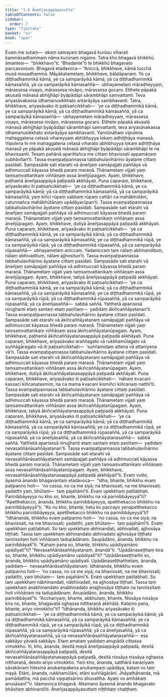 ```yaml
---
title: "1.6 Āneñjasappāyasutta"
tableOfContents: false
sidebar:
  order: 7
type: "tipitaka"
basket: "su"
book: "upar"
---
```



<DynamicBreadcrumb />

<Division number="66" book="upar">

<Paragraph number="137" book="upar">
Evaṃ me sutaṃ—  ekaṃ samayaṃ bhagavā kurūsu viharati kammāsadhammaṃ nāma kurūnaṃ nigamo. Tatra kho bhagavā bhikkhū āmantesi—  “bhikkhavo”ti. “Bhadante”ti te bhikkhū bhagavato paccassosuṃ. Bhagavā etadavoca—
</Paragraph>

<Paragraph number="138" book="upar">
“Aniccā, bhikkhave, kāmā tucchā musā mosadhammā. Māyākatametaṃ, bhikkhave, bālalāpanaṃ. Ye ca diṭṭhadhammikā kāmā, ye ca samparāyikā kāmā; yā ca diṭṭhadhammikā kāmasaññā, yā ca samparāyikā kāmasaññā—  ubhayametaṃ māradheyyaṃ, mārassesa visayo, mārassesa nivāpo, mārassesa gocaro. Etthete pāpakā akusalā mānasā abhijjhāpi byāpādāpi sārambhāpi saṃvattanti. Teva ariyasāvakassa idhamanusikkhato antarāyāya sambhavanti. Tatra, bhikkhave, ariyasāvako iti paṭisañcikkhati—  ‘ye ca diṭṭhadhammikā kāmā, ye ca samparāyikā kāmā; yā ca diṭṭhadhammikā kāmasaññā, yā ca samparāyikā kāmasaññā—  ubhayametaṃ māradheyyaṃ, mārassesa visayo, mārassesa nivāpo, mārassesa gocaro. Etthete pāpakā akusalā mānasā abhijjhāpi byāpādāpi sārambhāpi saṃvattanti, teva ariyasāvakassa idhamanusikkhato antarāyāya sambhavanti. Yannūnāhaṃ vipulena mahaggatena cetasā vihareyyaṃ abhibhuyya lokaṃ adhiṭṭhāya manasā. Vipulena hi me mahaggatena cetasā viharato abhibhuyya lokaṃ adhiṭṭhāya manasā ye pāpakā akusalā mānasā abhijjhāpi byāpādāpi sārambhāpi te na bhavissanti. Tesaṃ pahānā aparittañca me cittaṃ bhavissati appamāṇaṃ subhāvitan’ti. Tassa evaṃpaṭipannassa tabbahulavihārino āyatane cittaṃ pasīdati. Sampasāde sati etarahi vā āneñjaṃ samāpajjati paññāya vā adhimuccati kāyassa bhedā paraṃ maraṇā. Ṭhānametaṃ vijjati yaṃ taṃsaṃvattanikaṃ viññāṇaṃ assa āneñjūpagaṃ. Ayaṃ, bhikkhave, paṭhamā āneñjasappāyā paṭipadā akkhāyati.
</Paragraph>

</Division>
<Division number="67" book="upar">

<Paragraph number="139" book="upar">
Puna caparaṃ, bhikkhave, ariyasāvako iti paṭisañcikkhati—  ‘ye ca diṭṭhadhammikā kāmā, ye ca samparāyikā kāmā; yā ca diṭṭhadhammikā kāmasaññā, yā ca samparāyikā kāmasaññā; yaṃ kiñci rūpaṃ sabbaṃ rūpaṃ cattāri ca mahābhūtāni, catunnañca mahābhūtānaṃ upādāyarūpan’ti. Tassa evaṃpaṭipannassa tabbahulavihārino āyatane cittaṃ pasīdati. Sampasāde sati etarahi vā āneñjaṃ samāpajjati paññāya vā adhimuccati kāyassa bhedā paraṃ maraṇā. Ṭhānametaṃ vijjati yaṃ taṃsaṃvattanikaṃ viññāṇaṃ assa āneñjūpagaṃ. Ayaṃ, bhikkhave, dutiyā āneñjasappāyā paṭipadā akkhāyati.
</Paragraph>

<Paragraph number="140" book="upar">
Puna caparaṃ, bhikkhave, ariyasāvako iti paṭisañcikkhati—  ‘ye ca diṭṭhadhammikā kāmā, ye ca samparāyikā kāmā; yā ca diṭṭhadhammikā kāmasaññā, yā ca samparāyikā kāmasaññā; ye ca diṭṭhadhammikā rūpā, ye ca samparāyikā rūpā; yā ca diṭṭhadhammikā rūpasaññā, yā ca samparāyikā rūpasaññā—  ubhayametaṃ aniccaṃ. Yadaniccaṃ taṃ nālaṃ abhinandituṃ, nālaṃ abhivadituṃ, nālaṃ ajjhositun’ti. Tassa evaṃpaṭipannassa tabbahulavihārino āyatane cittaṃ pasīdati. Sampasāde sati etarahi vā āneñjaṃ samāpajjati paññāya vā adhimuccati kāyassa bhedā paraṃ maraṇā. Ṭhānametaṃ vijjati yaṃ taṃsaṃvattanikaṃ viññāṇaṃ assa āneñjūpagaṃ. Ayaṃ, bhikkhave, tatiyā āneñjasappāyā paṭipadā akkhāyati.
</Paragraph>

</Division>
<Division number="68" book="upar">

<Paragraph number="141" book="upar">
Puna caparaṃ, bhikkhave, ariyasāvako iti paṭisañcikkhati—  ‘ye ca diṭṭhadhammikā kāmā, ye ca samparāyikā kāmā; yā ca diṭṭhadhammikā kāmasaññā, yā ca samparāyikā kāmasaññā; ye ca diṭṭhadhammikā rūpā, ye ca samparāyikā rūpā; yā ca diṭṭhadhammikā rūpasaññā, yā ca samparāyikā rūpasaññā; yā ca āneñjasaññā—  sabbā saññā. Yatthetā aparisesā nirujjhanti etaṃ santaṃ etaṃ paṇītaṃ—  yadidaṃ ākiñcaññāyatanan’ti. Tassa evaṃpaṭipannassa tabbahulavihārino āyatane cittaṃ pasīdati. Sampasāde sati etarahi vā ākiñcaññāyatanaṃ samāpajjati paññāya vā adhimuccati kāyassa bhedā paraṃ maraṇā. Ṭhānametaṃ vijjati yaṃ taṃsaṃvattanikaṃ viññāṇaṃ assa ākiñcaññāyatanūpagaṃ. Ayaṃ, bhikkhave, paṭhamā ākiñcaññāyatanasappāyā paṭipadā akkhāyati.
</Paragraph>

</Division>
<Division number="69" book="upar">

<Paragraph number="142" book="upar">
Puna caparaṃ, bhikkhave, ariyasāvako araññagato vā rukkhamūlagato vā suññāgāragato vā iti paṭisañcikkhati—  ‘suññamidaṃ attena vā attaniyena vā’ti. Tassa evaṃpaṭipannassa tabbahulavihārino āyatane cittaṃ pasīdati. Sampasāde sati etarahi vā ākiñcaññāyatanaṃ samāpajjati paññāya vā adhimuccati kāyassa bhedā paraṃ maraṇā. Ṭhānametaṃ vijjati yaṃ taṃsaṃvattanikaṃ viññāṇaṃ assa ākiñcaññāyatanūpagaṃ. Ayaṃ, bhikkhave, dutiyā ākiñcaññāyatanasappāyā paṭipadā akkhāyati.
</Paragraph>

</Division>
<Division number="70" book="upar">

<Paragraph number="143" book="upar">
Puna caparaṃ, bhikkhave, ariyasāvako iti paṭisañcikkhati—  ‘nāhaṃ kvacani kassaci kiñcanatasmiṃ, na ca mama kvacani kismiñci kiñcanaṃ natthī’ti. Tassa evaṃpaṭipannassa tabbahulavihārino āyatane cittaṃ pasīdati. Sampasāde sati etarahi vā ākiñcaññāyatanaṃ samāpajjati paññāya vā adhimuccati kāyassa bhedā paraṃ maraṇā. Ṭhānametaṃ vijjati yaṃ taṃsaṃvattanikaṃ viññāṇaṃ assa ākiñcaññāyatanūpagaṃ. Ayaṃ, bhikkhave, tatiyā ākiñcaññāyatanasappāyā paṭipadā akkhāyati.
</Paragraph>

<Paragraph number="144" book="upar">
Puna caparaṃ, bhikkhave, ariyasāvako iti paṭisañcikkhati—  ‘ye ca diṭṭhadhammikā kāmā, ye ca samparāyikā kāmā; yā ca diṭṭhadhammikā kāmasaññā, yā ca samparāyikā kāmasaññā; ye ca diṭṭhadhammikā rūpā, ye ca samparāyikā rūpā; yā ca diṭṭhadhammikā rūpasaññā, yā ca samparāyikā rūpasaññā; yā ca āneñjasaññā, yā ca ākiñcaññāyatanasaññā—  sabbā saññā. Yatthetā aparisesā nirujjhanti etaṃ santaṃ etaṃ paṇītaṃ—  yadidaṃ nevasaññānāsaññāyatanan’ti. Tassa evaṃpaṭipannassa tabbahulavihārino āyatane cittaṃ pasīdati. Sampasāde sati etarahi vā nevasaññānāsaññāyatanaṃ samāpajjati paññāya vā adhimuccati kāyassa bhedā paraṃ maraṇā. Ṭhānametaṃ vijjati yaṃ taṃsaṃvattanikaṃ viññāṇaṃ assa nevasaññānāsaññāyatanūpagaṃ. Ayaṃ, bhikkhave, nevasaññānāsaññāyatanasappāyā paṭipadā akkhāyatī”ti.
</Paragraph>

</Division>
<Division number="71" book="upar">

<Paragraph number="145" book="upar">
Evaṃ vutte, āyasmā ānando bhagavantaṃ etadavoca—  “idha, bhante, bhikkhu evaṃ paṭipanno hoti—  ‘no cassa, no ca me siyā; na bhavissati, na me bhavissati; yadatthi yaṃ, bhūtaṃ—  taṃ pajahāmī’ti. Evaṃ upekkhaṃ paṭilabhati. Parinibbāyeyya nu kho so, bhante, bhikkhu na vā parinibbāyeyyā”ti? “Apetthekacco, ānanda, bhikkhu parinibbāyeyya, apetthekacco bhikkhu na parinibbāyeyyā”ti. “Ko nu kho, bhante, hetu ko paccayo yenapetthekacco bhikkhu parinibbāyeyya, apetthekacco bhikkhu na parinibbāyeyyā”ti? “Idhānanda, bhikkhu evaṃ paṭipanno hoti—  ‘no cassa, no ca me siyā; na bhavissati, na me bhavissati; yadatthi, yaṃ bhūtaṃ—  taṃ pajahāmī’ti. Evaṃ upekkhaṃ paṭilabhati. So taṃ upekkhaṃ abhinandati, abhivadati, ajjhosāya tiṭṭhati. Tassa taṃ upekkhaṃ abhinandato abhivadato ajjhosāya tiṭṭhato tannissitaṃ hoti viññāṇaṃ tadupādānaṃ. Saupādāno, ānanda, bhikkhu na parinibbāyatī”ti. “Kahaṃ pana so, bhante, bhikkhu upādiyamāno upādiyatī”ti? “Nevasaññānāsaññāyatanaṃ, ānandā”ti. “Upādānaseṭṭhaṃ kira so, bhante, bhikkhu upādiyamāno upādiyatī”ti? “Upādānaseṭṭhañhi so, ānanda, bhikkhu upādiyamāno upādiyati. Upādānaseṭṭhañhetaṃ, ānanda, yadidaṃ—  nevasaññānāsaññāyatanaṃ.
</Paragraph>

</Division>
<Division number="72" book="upar">

<Paragraph number="146" book="upar">
Idhānanda, bhikkhu evaṃ paṭipanno hoti—  ‘no cassa, no ca me siyā; na bhavissati, na me bhavissati; yadatthi, yaṃ bhūtaṃ—  taṃ pajahāmī’ti. Evaṃ upekkhaṃ paṭilabhati. So taṃ upekkhaṃ nābhinandati, nābhivadati, na ajjhosāya tiṭṭhati. Tassa taṃ upekkhaṃ anabhinandato anabhivadato anajjhosāya tiṭṭhato na tannissitaṃ hoti viññāṇaṃ na tadupādānaṃ. Anupādāno, ānanda, bhikkhu parinibbāyatī”ti.
</Paragraph>

</Division>
<Division number="73" book="upar">

<Paragraph number="147" book="upar">
“Acchariyaṃ, bhante, abbhutaṃ, bhante. Nissāya nissāya kira no, bhante, bhagavatā oghassa nittharaṇā akkhātā. Katamo pana, bhante, ariyo vimokkho”ti? “Idhānanda, bhikkhu ariyasāvako iti paṭisañcikkhati—  ‘ye ca diṭṭhadhammikā kāmā, ye ca samparāyikā kāmā; yā ca diṭṭhadhammikā kāmasaññā, yā ca samparāyikā kāmasaññā; ye ca diṭṭhadhammikā rūpā, ye ca samparāyikā rūpā; yā ca diṭṭhadhammikā rūpasaññā, yā ca samparāyikā rūpasaññā; yā ca āneñjasaññā, yā ca ākiñcaññāyatanasaññā, yā ca nevasaññānāsaññāyatanasaññā—  esa sakkāyo yāvatā sakkāyo. Etaṃ amataṃ yadidaṃ anupādā cittassa vimokkho. Iti, kho, ānanda, desitā mayā āneñjasappāyā paṭipadā, desitā ākiñcaññāyatanasappāyā paṭipadā, desitā nevasaññānāsaññāyatanasappāyā paṭipadā, desitā nissāya nissāya oghassa nittharaṇā, desito ariyo vimokkho. Yaṃ kho, ānanda, satthārā karaṇīyaṃ sāvakānaṃ hitesinā anukampakena anukampaṃ upādāya, kataṃ vo taṃ mayā. Etāni, ānanda, rukkhamūlāni, etāni suññāgārāni. Jhāyathānanda, mā pamādattha, mā pacchā vippaṭisārino ahuvattha. Ayaṃ vo amhākaṃ anusāsanī’”ti.
</Paragraph>

<Paragraph number="148" book="upar">
Idamavoca bhagavā. Attamano āyasmā ānando bhagavato bhāsitaṃ abhinandīti.

</Paragraph>
</Division>

<Paragraph number="149" type="center" book="upar">
Āneñjasappāyasuttaṃ niṭṭhitaṃ chaṭṭhaṃ.
</Paragraph>